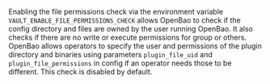 Enabling the file permissions check via the environment variable `VAULT_ENABLE_FILE_PERMISSIONS_CHECK` 
allows OpenBao to check if the config directory and files are owned by the user running OpenBao. 
It also checks if there are no write or execute permissions for group or others. 
OpenBao allows operators to specify the user and permissions of the plugin directory and binaries 
using parameters `plugin_file_uid` and `plugin_file_permissions` in config if an operator needs those to be different. This check is disabled by default.
